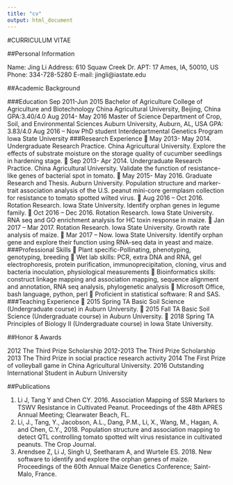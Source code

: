 ```yaml
---
title: "cv"
output: html_document
---
```



#CURRICULUM VITAE

##Personal Information 	

Name: Jing Li
Address: 610 Squaw Creek Dr.
APT: 17
Ames, IA, 50010, US Phone: 334-728-5280
E-mail: jingli@iastate.edu

##Academic Background 	

###Education
Sep 2011-Jun 2015	Bachelor of Agriculture
College of Agriculture and Biotechnology China Agricultural University, Beijing, China
GPA:3.40/4.0                                                                      Aug 2014- May 2016	Master of Science 
Department of Crop, Soil, and Environmental Sciences Auburn University, Auburn, AL, USA
GPA: 3.83/4.0
Aug 2016 – Now                  PhD student 
                                              Interdepartmental Genetics Program
                                              Iowa State University
###Research Experience
	May 2013- May 2014. Undergraduate Research Practice. China Agricultural University.
Explore the effects of substrate moisture on the storage quality of cucumber seedlings in hardening stage.
	Sep 2013- Apr 2014. Undergraduate Research Practice. China Agricultural University.
Validate the function of resistance-like genes of bacterial spot in tomato.
	May 2015- May 2016. Graduate Research and Thesis. Auburn University.
Population structure and marker-trait association analysis of the U.S. peanut mini-core germplasm collection for resistance to tomato spotted wilted virus.
	Aug 2016 – Oct 2016. Rotation Research. Iowa State University.
Identify orphan genes in legume family.
	Oct 2016 – Dec 2016. Rotation Research. Iowa State University.
RNA seq and GO enrichment analysis for HC toxin response in maize.
	Jan 2017 – Mar 2017. Rotation Research. Iowa State University.
Growth rate analysis of maize.
	Mar 2017 – Now. Iowa State University.
Identify orphan gene and explore their function using RNA-seq data in yeast and maize.
###Professional Skills
	Plant specific-Pollinating, phenotyping, genotyping, breeding 
	Wet lab skills: PCR, extra DNA and RNA, gel electrophoresis, protein purification, immunoprecipitation, cloning, virus and bacteria inoculation, physiological measurements 
	Bioinformatics skills: construct linkage mapping and association mapping, sequence alignment and annotation, RNA seq analysis, phylogenetic analysis
	Microsoft Office, bash language, python, perl
	Proficient in statistical software: R and SAS. 
###Teaching Experience
	2015 Spring TA Basic Soil Science (Undergraduate course) in Auburn University.
	2015 Fall TA Basic Soil Science (Undergraduate course) in Auburn University.
	2018 Spring TA Principles of Biology II (Undergraduate course) in Iowa State University.

##Honor & Awards 	

2012 The Third Prize Scholarship
2012-2013 The Third Prize Scholarship
2013 The Third Prize in social practice research activity
2014 The First Prize of volleyball game in China Agricultural University.
2016 Outstanding International Student in Auburn University

##Publications 	

1.	Li J, Tang Y and Chen CY. 2016. Association Mapping of SSR Markers to TSWV Resistance in	Cultivated Peanut. Proceedings of the 48th APRES Annual Meeting; Clearwater Beach, FL.
2.	Li, J., Tang, Y., Jacobson, A.L., Dang, P.M., Li, X., Wang, M., Hagan, A. and Chen, C.Y., 2018. Population structure and association mapping to detect QTL controlling tomato spotted wilt virus resistance in cultivated peanuts. The Crop Journal.
3.	Arendsee Z, Li J, Singh U, Seetharam A, and Wurtele ES. 2018. New software to identify and explore the orphan genes of maize. Proceedings of the 60th Annual Maize Genetics Conference; Saint-Malo, France.
